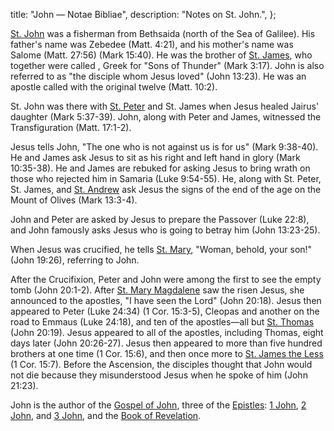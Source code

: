   title: "John — Notae Bibliae",
  description: "Notes on St. John.",
};

<Initial text="John"/>

[St. John](/glossary/names#john) was a fisherman from Bethsaida (north of the Sea of Galilee). His father's name was Zebedee (Matt. 4:21), and his mother's name was Salome (Matt. 27:56) (Mark 15:40). He was the brother of [St. James](/people/saints/james), who together were called *<Definition lang="greek" anchor="boanerges" text="Boanerges" />*, Greek for "Sons of Thunder" (Mark 3:17). John is also referred to as "the disciple whom Jesus loved" (John 13:23). He was an apostle called with the original twelve (Matt. 10:2).

St. John was there with [St. Peter](/people/saints/peter) and St. James when Jesus healed Jairus' daughter (Mark 5:37-39). John, along with Peter and James, witnessed the Transfiguration (Matt. 17:1-2).

Jesus tells John, "The one who is not against us is for us" (Mark 9:38-40). He and James ask Jesus to sit as his right and left hand in glory (Mark 10:35-38). He and James are rebuked for asking Jesus to bring wrath on those who rejected him in Samaria (Luke 9:54-55). He, along with St. Peter, St. James, and [St. Andrew](/people/saints/andrew) ask Jesus the signs of the end of the age on the Mount of Olives (Mark 13:3-4).

John and Peter are asked by Jesus to prepare the Passover (Luke 22:8), and John famously asks Jesus who is going to betray him (John 13:23-25).

When Jesus was crucified, he tells [St. Mary](/people/saints/mary), "Woman, behold, your son!" (John 19:26), referring to John.

After the Crucifixion, Peter and John were among the first to see the empty tomb (John 20:1-2). After [St. Mary Magdalene](/people/saints/mary-magdalene) saw the risen Jesus, she announced to the apostles, "I have seen the Lord" (John 20:18). Jesus then appeared to Peter (Luke 24:34) (1 Cor. 15:3-5), Cleopas and another on the road to Emmaus (Luke 24:18), and ten of the apostles—all but [St. Thomas](/people/saints/thomas) (John 20:19). Jesus appeared to all of the apostles, including Thomas, eight days later (John 20:26-27). Jesus then appeared to more than five hundred brothers at one time (1 Cor. 15:6), and then once more to [St. James the Less](/people/saints/james-the-less) (1 Cor. 15:7). Before the Ascension, the disciples thought that John would not die because they misunderstood Jesus when he spoke of him (John 21:23).

John is the author of the [Gospel of John](/bible/new-testament/gospels/john), three of the [Epistles](/bible/new-testament/epistles): [1 John](/bible/new-testament/epistles/1-john), [2 John](/bible/new-testament/epistles/2-john), and [3 John](/bible/new-testament/epistles/3-john), and the [Book of Revelation](/bible/new-testament/revelation).
